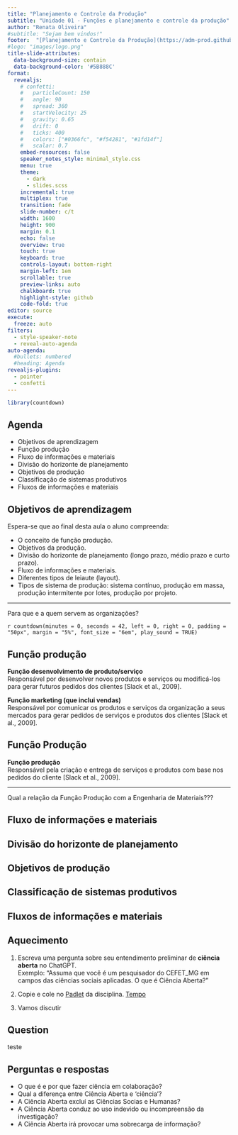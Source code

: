 ```yaml
---
title: "Planejamento e Controle da Produção"
subtitle: "Unidade 01 - Funções e planejamento e controle da produção"
author: "Renata Oliveira"
#subtitle: "Sejam bem vindos!"
footer:  "[Planejamento e Controle da Produção](https://adm-prod.github.io/site/)"
#logo: "images/logo.png"
title-slide-attributes: 
  data-background-size: contain
  data-background-color: '#5B888C'
format: 
  revealjs: 
    # confetti:
    #   particleCount: 150
    #   angle: 90
    #   spread: 360
    #   startVelocity: 25
    #   gravity: 0.65
    #   drift: 0
    #   ticks: 400
    #   colors: ["#0366fc", "#f54281", "#1fd14f"]
    #   scalar: 0.7
    embed-resources: false
    speaker_notes_style: minimal_style.css
    menu: true
    theme: 
      - dark
      - slides.scss
    incremental: true
    multiplex: true
    transition: fade
    slide-number: c/t
    width: 1600
    height: 900
    margin: 0.1
    echo: false
    overview: true
    touch: true
    keyboard: true
    controls-layout: bottom-right
    margin-left: 1em
    scrollable: true
    preview-links: auto
    chalkboard: true
    highlight-style: github
    code-fold: true
editor: source
execute:
  freeze: auto
filters:
  - style-speaker-note
  - reveal-auto-agenda
auto-agenda:
  #bullets: numbered
  #heading: Agenda
revealjs-plugins:
  - pointer
  - confetti
---
```


```r
library(countdown)
```

## Agenda

::: {.nonincremental}
- Objetivos de aprendizagem 
- Função produção
- Fluxo de informações e materiais
- Divisão do horizonte de planejamento
- Objetivos de produção
- Classificação de sistemas produtivos
- Fluxos de informações e materiais
:::

## Objetivos de aprendizagem
Espera-se que ao final desta aula o aluno compreenda:   

::: {.midi}
- O conceito de função produção.  
- Objetivos da produção.  
- Divisão do horizonte de planejamento (longo prazo, médio prazo e curto prazo).  
- Fluxo de informações e materiais.  
- Diferentes tipos de leiaute (layout).  
- Tipos de sistema de produção: sistema contínuo, produção em massa, produção intermitente por lotes, produção por projeto.  
:::

---

::: {.huge}
Para que e a quem servem as organizações?
:::

`r countdown(minutes = 0, seconds = 42, left = 0, right = 0, padding = "50px", margin = "5%", font_size = "6em", play_sound = TRUE)`


## Função produção

::: {.poll}
**Função desenvolvimento de produto/serviço**   
Responsável por desenvolver novos produtos e serviços ou modificá-los
para gerar futuros pedidos dos clientes [Slack et al., 2009].   


**Função marketing (que inclui vendas)**   
Responsável por comunicar os produtos e serviços da organização a seus mercados para gerar pedidos de serviços e produtos dos clientes [Slack et al., 2009].
:::

## Função Produção

::: {.question}
**Função produção**    
Responsável pela criação e entrega de serviços e produtos com base nos pedidos do cliente [Slack et al., 2009].
:::

---

::: {.huge}
Qual a relação da Função Produção com a Engenharia de Materiais???
:::


## Fluxo de informações e materiais

## Divisão do horizonte de planejamento

## Objetivos de produção

## Classificação de sistemas produtivos

## Fluxos de informações e materiais

## Aquecimento

1. Escreva uma pergunta sobre seu entendimento preliminar de **ciência aberta** no ChatGPT.   
Exemplo: "Assuma que você é um pesquisador do CEFET_MG em campos das ciências sociais aplicadas. O que é Ciência Aberta?" 

2. Copie e cole no [Padlet](https://padlet.com/renataoliveira/ci-ncia-aberta-e-em-colabora-o-dhb0fd7faebyahdd) da disciplina. [Tempo](https://apps.garrickadenbuie.com/countdown/?_inputs_&time=%2220%3A00%22&update_every=%2210%22&warn_time=%225%3A00%22)

3. Vamos discutir

## Question


::: {.question}

teste

:::

## Perguntas e respostas

- O que é e por que fazer ciência em colaboração?
- Qual a diferença entre Ciência Aberta e 'ciência'?
- A Ciência Aberta excluí as Ciências Socias e Humanas?
- A Ciência Aberta conduz ao uso indevido ou incompreensão da investigação?
- A Ciência Aberta irá provocar uma sobrecarga de informação?


